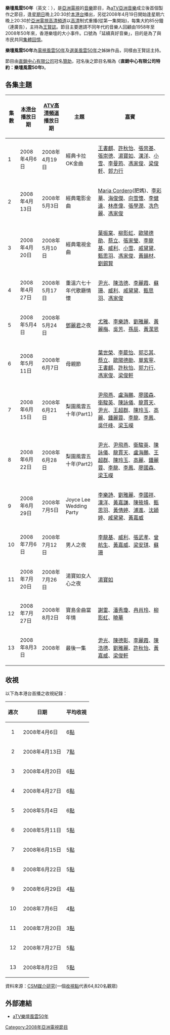 {{電視節目信息框
| 顏色       = 
| 名稱       = 樂壇風雲50年<br>Tribute to Hong Kong Music Industry 50 Years Anniverary
| 圖片       = 
| 圖說       = 
| 類型       = 音樂會式、清淡式[[電視節目|電視節目]]
| 主持       = [[王賢誌|王賢誌]]
| 旁白       = 
| 主題曲     = 
| 片頭曲     = 
| 片尾曲     = 
| 作曲       = 
| 國家       = 
| 語言       = [[粵語|粵語]]
| 每集列表   = 樂壇風雲50年#各集主題
| 監製       = 
| 副製作人   = 
| 製作人     = 
| 製作公司     = [[aTV亞洲音樂|aTV亞洲音樂]]
| 編審       = 
| 剪輯       = 
| 每集長     = 約85分鐘（連廣告）
| 電視網     = [[本港台|本港台]]
| 視頻制式   = 576i，[[SDTV|SDTV]]
| 音頻制式   = 立體聲
| 首播地區   = [[香港|香港]]
| 開始 = 2008年4月6日
| 結束 = <br />2008年8月3日
| 電視網1 = [[亞洲電視高清頻道|亞洲電視高清頻道]]
| 視頻制式1   = 1080i，[[HDTV|HDTV]]
| 音頻制式1   = 立體聲
| 首播地區1   = [[香港|香港]]
| 開始1 =  2008年4月19日
| 結束1 = <br />2008年
| 集數 = 13
| 官方網站   = http://www.hkatv.com/v3/infoprogram/08/hkmusic50yr 樂壇風雲50年
}}

'''樂壇風雲50年'''（英文：'''{{lang|en|Tribute to Hong Kong Music Industry 50 Years Anniverary}}'''），是[[亞洲電視|亞洲電視]]的[[音樂|音樂]]節目，為[[aTV亞洲音樂|aTV亞洲音樂]]成立後首個製作之節目，逢[[星期日|星期日]]晚上20:30於[[本港台|本港台]]播出，另從2008年4月19日開始逢星期六晚上20:30於[[亞洲電視高清頻道|亞洲電視高清頻道]]以[[高清|高清]]制式重播(從第一集開始)，每集大約85分鐘（連廣告），主持為[[王賢誌|王賢誌]]。節目主要邀請不同年代的音樂人回顧由1958年至2008年50年來，香港樂壇的大小事件。口號為「延續真好音樂」，目的是為了與市民共同[[集體回憶|集體回憶]]。

'''樂壇風雲50年'''為[[電視風雲50年|電視風雲50年]]及[[選美風雲50年|選美風雲50年]]之姊妹作品，同樣由王賢誌主持。

節目由[[直銷中心有限公司|直銷中心有限公司]]冠名[[贊助|贊助]]，冠名後之節目名稱為《'''直銷中心有限公司特約：樂壇風雲50年'''》。

==各集主題==
{|class=wikitable
!集數!![[本港台|本港台]]播放日期!![[ATV高清頻道|ATV高清頻道]]播放日期!!主題!!嘉賓
|-
|1
|2008年4月6日
|2008年4月19日
|經典卡拉OK金曲
|[[王書麒|王書麒]]、[[許秋怡|許秋怡]]、[[張崇基|張崇基]]、[[張崇德|張崇德]]、[[湯寶如|湯寶如]]、[[漢洋|漢洋]]、[[小雪_(香港)|小雪]]、[[李曼筠|李曼筠]]、[[馮家俊|馮家俊]]、[[梁俊軒|梁俊軒]]、[[郭力行|郭力行]]
|-
|2
|2008年4月13日
|2008年5月3日
|經典電影金曲
|[[Maria_Cordero|Maria Cordero]](肥媽)、[[李彩華_(藝人)|李彩華]]、[[海俊傑|海俊傑]]、[[向雪懷|向雪懷]]、[[李健達|李健達]]、[[林彥偉|林彥偉]]、[[張學潤|張學潤]]、[[冼色麗|冼色麗]]、[[馮家俊|馮家俊]]
|-
|3
|2008年4月20日
|2008年5月10日
|經典電視金曲
|[[葉振棠|葉振棠]]、[[柳影虹|柳影虹]]、[[歐陽德勛|歐陽德勛]]、[[蔡立|蔡立]]、[[張家瑩|張家瑩]]、[[李龍基|李龍基]]、[[威利|威利]]、[[小雪_(香港)|小雪]]、[[戚黛黛|戚黛黛]]、[[甄思羽|甄思羽]]、[[馮家俊|馮家俊]]、[[黃韻材|黃韻材]]、[[劉錫賢|劉錫賢]]
|-
|4
|2008年4月27日
|2008年5月17日
|重溫六七十年代歌廳情懷
|[[尹光|尹光]]、[[陳浩德|陳浩德]]、[[李麗霞|李麗霞]]、[[蘇珊|蘇珊]]、[[威利|威利]]、[[戚黛黛|戚黛黛]]、[[甄思羽|甄思羽]]、[[馮家俊|馮家俊]]
|-
|5
|2008年5月4日
|2008年5月24日
|[[鄧麗君|鄧麗君]]之夜
|[[尤雅|尤雅]]、[[李樂詩|李樂詩]]、[[劉雅麗|劉雅麗]]、[[黃麗梅|黃麗梅]]、[[吳芳|吳芳]]、[[孫辰|孫辰]]、[[黃潔恩|黃潔恩]]
|-
|6
|2008年5月11日
|2008年6月7日
|母親節
|[[葉世榮|葉世榮]]、[[李蘢怡|李蘢怡]]、[[郭芯其|郭芯其]]、[[蔡立|蔡立]]、[[歐陽德勛|歐陽德勛]]、[[單紫寧|單紫寧]]、[[王書麒|王書麒]]、[[許秋怡|許秋怡]]、[[郭力行|郭力行]]、[[馮家俊|馮家俊]]、[[梁俊軒|梁俊軒]]
|-
|7
|2008年6月15日
|2008年6月21日
|梨園風雲五十年(Part1)
|[[尹飛燕|尹飛燕]]、[[盧海鵬|盧海鵬]]、[[廖國森|廖國森]]、[[衛駿英|衛駿英]]、[[陳詠儀|陳詠儀]]、[[龍貫天|龍貫天]]、[[尹光|尹光]]、[[王超群|王超群]]、[[陳玲玉|陳玲玉]]、[[高麗|高麗]]、[[鍾麗蓉|鍾麗蓉]]、[[李龍|李龍]]、[[李鳳|李鳳]]、[[吳仟峰|吳仟峰]]、[[梁玉嶸|梁玉嶸]]
|-
|8
|2008年6月22日
|2008年6月28日
|梨園風雲五十年(Part2)
|[[尹光|尹光]]、[[尹飛燕|尹飛燕]]、[[衛駿英|衛駿英]]、[[陳詠儀|陳詠儀]]、[[龍貫天|龍貫天]]、[[盧海鵬|盧海鵬]]、[[王超群|王超群]]、[[陳玲玉|陳玲玉]]、[[高麗|高麗]]、[[鍾麗蓉|鍾麗蓉]]、[[李龍|李龍]]、[[李鳳|李鳳]]、[[廖國森|廖國森]]、[[梁玉嶸|梁玉嶸]]
|-
|9
|2008年6月29日
|2008年7月5日
|Joyce Lee Wedding Party
|[[李樂詩|李樂詩]]、[[劉雅麗|劉雅麗]]、[[李國祥|李國祥]]、[[漢洋|漢洋]]、[[黃嘉謙|黃嘉謙]]、[[陳筱靖|陳筱靖]]、[[甄思羽|甄思羽]]、[[黃倩婷|黃倩婷]]、[[浦進|浦進]]、[[沈穎婷|沈穎婷]]、[[戚黛黛|戚黛黛]]、[[黃嘉威|黃嘉威]]
|-
|10
|2008年7月6日
|2008年7月12日
|男人之夜
|[[李龍基|李龍基]]、[[威利|威利]]、[[張武孝|張武孝]]、[[曾航生|曾航生]]、[[黃嘉威|黃嘉威]]、[[梁安琪_(香港)|梁安琪]]、[[蘇珊|蘇珊]]
|-
|11
|2008年7月20日
|2008年7月26日
|湯寶如女人心之夜
|[[湯寶如|湯寶如]]
|-
|12
|2008年7月27日
|2008年8月2日
|寶島金曲當年情
|[[謝雷|謝雷]]、[[潘秀瓊|潘秀瓊]]、[[冉肖玲|冉肖玲]]、[[柳影虹|柳影虹]]、[[曉華|曉華]]
|-
|13
|2008年8月3日
|2008年
|最後一集
|[[尹光|尹光]]、[[陳德彰|陳德彰]]、[[李麗霞|李麗霞]]、[[陳浩德|陳浩德]]、[[劉雅麗|劉雅麗]]、[[許秋怡|許秋怡]]、[[黃嘉威|黃嘉威]]、[[梁俊軒|梁俊軒]]
|}

==收視==
以下為本港台首播之收視紀錄：
{| border=1
!週次!!日期!!平均收視
|-
|align=center|1||2008年4月6日||6[[收視點|點]]
|-
|align=center|2||2008年4月13日||7[[收視點|點]]
|-
|align=center|3||2008年4月20日||6[[收視點|點]]
|-
|align=center|4||2008年4月27日||6[[收視點|點]]
|-
|align=center|5||2008年5月4日||6[[收視點|點]]
|-
|align=center|6||2008年5月11日||5[[收視點|點]]
|-
|align=center|7||2008年6月15日||5[[收視點|點]]
|-
|align=center|8||2008年6月22日||5[[收視點|點]]
|-
|align=center|9||2008年6月29日||4[[收視點|點]]
|-
|align=center|10||2008年7月6日||4[[收視點|點]]
|-
|align=center|11||2008年7月20日||3[[收視點|點]]
|-
|align=center|12||2008年7月27日||5[[收視點|點]]
|-
|align=center|13||2008年8月2日||5[[收視點|點]]
|}
資料來源：[[CSM媒介研究|CSM媒介研究]](一個[[收視點|收視點]]代表64,820名觀眾)

==外部連結==
*[https://web.archive.org/web/20080607150409/http://www.hkatv.com/v3/infoprogram/08/hkmusic50yr/ aTV樂壇風雲50年 ]


[[Category:2008年亞洲電視節目|Category:2008年亞洲電視節目]]
